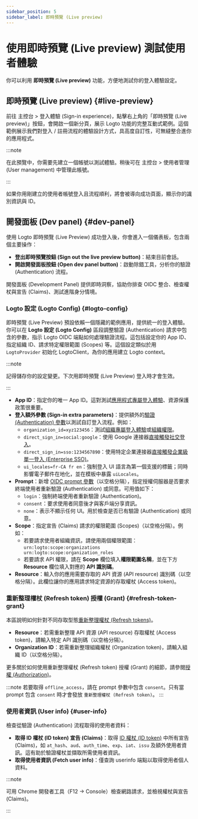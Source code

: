```yaml
---
sidebar_position: 5
sidebar_label: 即時預覽 (Live preview)
---
```


# 使用即時預覽 (Live preview) 測試使用者體驗

你可以利用 **即時預覽 (Live preview)** 功能，方便地測試你的登入體驗設定。

## 即時預覽 (Live preview) \{#live-preview}

前往 <CloudLink to="/sign-in-experience">主控台 > 登入體驗 (Sign-in experience)</CloudLink>，點擊右上角的「即時預覽 (Live preview)」按鈕，會開啟一個新分頁，展示 Logto 功能的完整互動式範例。這個範例展示我們對登入 / 註冊流程的體驗設計方式，具高度自訂性，可無縫整合進你的應用程式。

:::note

在此預覽中，你需要先建立一個帳號以測試體驗。稍後可在 <CloudLink to="/user-management">主控台 > 使用者管理 (User management)</CloudLink> 中管理此帳號。

:::

如果你用剛建立的使用者帳號登入且流程順利，將會被導向成功頁面，顯示你的識別資訊與 ID。

## 開發面板 (Dev panel) \{#dev-panel}

使用 Logto 即時預覽 (Live Preview) 成功登入後，你會進入一個儀表板，包含兩個主要操作：

- **登出即時預覽按鈕 (Sign out the live preview button)**：結束目前會話。
- **開啟開發面板按鈕 (Open dev panel button)**：啟動除錯工具，分析你的驗證 (Authentication) 流程。

開發面板 (Development Panel) 提供即時洞察，協助你排查 OIDC 整合、檢查權杖與宣告 (Claims)、測試進階身分情境。

### Logto 設定 (Logto Config) \{#logto-config}

即時預覽 (Live Preview) 預設依賴一個隱藏的範例應用，提供統一的登入體驗。你可以在 **Logto 設定 (Logto Config)** 區段調整驗證 (Authentication) 請求中包含的參數，指示 Logto OIDC 端點如何處理驗證流程。這包括設定你的 App ID、指定組織 ID、請求特定權限範圍 (Scopes) 等。這個設定類似於用 `LogtoProvider` 初始化 LogtoClient，為你的應用建立 Logto context。

:::note

記得儲存你的設定變更。下次用即時預覽 (Live Preview) 登入時才會生效。

:::

- **App ID**：指定你的唯一 App ID。這對測試[應用程式專屬登入體驗](/customization/match-your-brand#app-specific-branding)、資源保護政策很重要。
- **登入額外參數 (Sign-in extra parameters)**：提供額外的[驗證 (Authentication) 參數](/end-user-flows/authentication-parameters)以測試自訂登入流程。例如：
  - `organization_id=xyz123456`：測試[組織專屬登入體驗](/customization/match-your-brand#organization-specific-branding)或[組織權限](/authorization/organization-permissions)。
  - `direct_sign_in=social:google`：使用 Google 連接器[直接觸發社交登入](/end-user-flows/authentication-parameters/direct-sign-in#social-sign-in)。
  - `direct_sign_in=sso:1234567890`：使用特定企業連接器[直接觸發企業級單一登入 (Enterprise SSO)](/end-user-flows/authentication-parameters/direct-sign-in#enterprise-sso)。
  - `ui_locales=fr-CA fr en`：強制登入 UI 語言為第一個支援的標籤；同時影響電子郵件在地化，並在模板中暴露 `uiLocales`。
- **Prompt**：新增 [OIDC prompt 參數](https://blog.logto.io/introducing-oidc-prompt)（以空格分隔），指定授權伺服器是否要求終端使用者重新驗證 (Authentication) 或同意。可用值如下：
  - `login`：強制終端使用者重新驗證 (Authentication)。
  - `consent`：要求使用者同意後才與客戶端分享資訊。
  - `none`：表示不顯示任何 UI。用於檢查是否已有驗證 (Authentication) 或同意。
- **Scope**：指定宣告 (Claims) 請求的權限範圍 (Scopes)（以空格分隔）。例如：
  - 若要請求使用者組織資訊，請使用兩個權限範圍：`urn:logto:scope:organizations urn:logto:scope:organization_roles`
  - 若要請求 API 權限，請在 **Scope** 欄位填入**權限範圍名稱**，並在下方 **Resource** 欄位填入對應的 **API 識別碼**。
- **Resource**：輸入你的應用需要存取的 API 資源 (API resource) 識別碼（以空格分隔）。此欄位讓你的應用請求特定資源的存取權杖 (Access token)。

### 重新整理權杖 (Refresh token) 授權 (Grant) \{#refresh-token-grant}

本區說明如何針對不同存取型態[重新整理權杖 (Refresh tokens)](https://auth-wiki.logto.io/refresh-token)。

- **Resource**：若需重新整理 API 資源 (API resource) 存取權杖 (Access token)，請輸入特定 API 識別碼（以空格分隔）。
- **Organization ID**：若需重新整理組織權杖 (Organization token)，請輸入組織 ID（以空格分隔）。

更多關於如何使用重新整理權杖 (Refresh token) 授權 (Grant) 的細節，請參閱[授權 (Authorization)](/authorization)。

:::note
若要取得 `offline_access`，請在 prompt 參數中包含 `consent`。只有當 prompt 包含 `consent` 時才會發放 `重新整理權杖 (Refresh token)`。
:::

### 使用者資訊 (User info) \{#user-info}

檢查從驗證 (Authentication) 流程取得的使用者資料：

- **取得 ID 權杖 (ID token) 宣告 (Claims)**：取得 [ID 權杖 (ID token)](https://auth-wiki.logto.io/id-token) 中所有宣告 (Claims)，如 `at_hash`、`aud`、`auth_time`、`exp`、`iat`、`issu` 及額外使用者資訊。這有助於驗證權杖並擷取所需使用者資訊。
- **取得使用者資訊 (Fetch user info)**：僅查詢 userinfo 端點以取得使用者個人資料。

:::note

可用 Chrome 開發者工具（F12 → Console）檢查網路請求，並檢視權杖與宣告 (Claims)。

:::
